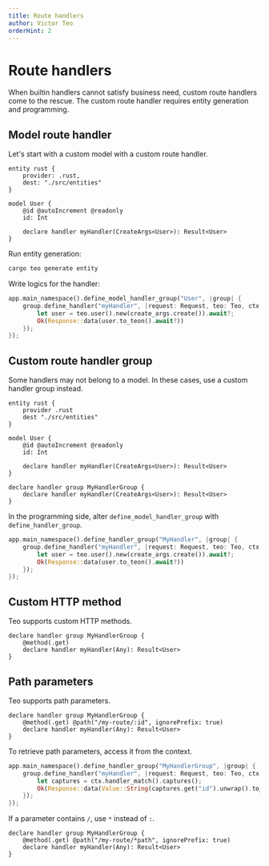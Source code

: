 ```yaml
---
title: Route handlers
author: Victor Teo
orderHint: 2
---
```


# Route handlers

When builtin handlers cannot satisfy business need, custom route handlers come to the rescue.
The custom route handler requires entity generation and programming.

## Model route handler

Let's start with a custom model with a custom route handler.

```teo
entity rust {
    provider: .rust,
    dest: "./src/entities"
}

model User {
    @id @autoIncrement @readonly
    id: Int

    declare handler myHandler(CreateArgs<User>): Result<User>
}
```

Run entity generation:

```sh
cargo teo generate entity
```

Write logics for the handler:

```rust
app.main_namespace().define_model_handler_group("User", |group| {
    group.define_handler("myHandler", |request: Request, teo: Teo, ctx: Ctx, create_args: UserCreateArgs| async move {
        let user = teo.user().new(create_args.create()).await?;
        Ok(Response::data(user.to_teon().await?))
    });
});
```

## Custom route handler group

Some handlers may not belong to a model. In these cases, use a custom handler group instead.

```teo
entity rust {
    provider .rust
    dest "./src/entities"
}

model User {
    @id @autoIncrement @readonly
    id: Int

    declare handler myHandler(CreateArgs<User>): Result<User>
}

declare handler group MyHandlerGroup {
    declare handler myHandler(CreateArgs<User>): Result<User>
}
```

In the programming side, alter `define_model_handler_group` with `define_handler_group`.

```rust
app.main_namespace().define_handler_group("MyHandler", |group| {
    group.define_handler("myHandler", |request: Request, teo: Teo, ctx: Ctx, create_args: UserCreateArgs| async move {
        let user = teo.user().new(create_args.create()).await?;
        Ok(Response::data(user.to_teon().await?))
    });
});
```

## Custom HTTP method

Teo supports custom HTTP methods.

```teo
declare handler group MyHandlerGroup {
    @method(.get)
    declare handler myHandler(Any): Result<User>
}
```

## Path parameters

Teo supports path parameters.

```teo
declare handler group MyHandlerGroup {
    @method(.get) @path("/my-route/:id", ignorePrefix: true)
    declare handler myHandler(Any): Result<User>
}
```

To retrieve path parameters, access it from the context.

```rust
app.main_namespace().define_handler_group("MyHandlerGroup", |group| {
    group.define_handler("myHandler", |request: Request, teo: Teo, ctx: Ctx| async move {
        let captures = ctx.handler_match().captures();
        Ok(Response::data(Value::String(captures.get("id").unwrap().to_owned())))
    });
});
```

If a parameter contains `/`, use `*` instead of `:`.

```teo
declare handler group MyHandlerGroup {
    @method(.get) @path("/my-route/*path", ignorePrefix: true)
    declare handler myHandler(Any): Result<User>
}
```
